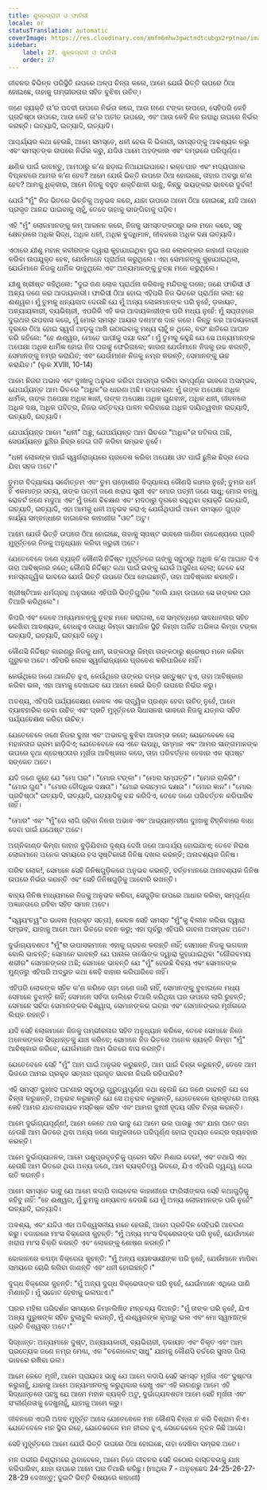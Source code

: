 ```yaml
---
title: ଶୁଳ୍କଗ୍ରାହୀ ଓ ଫାରିସୀ
locale: or
statusTranslation: automatic
coverImage: https://res.cloudinary.com/xmfm6mhw3gwctndtcubgx2rptnae/image/upload/v1740468922/small_cover_tratado_de_psicologia_revolucionaria_a4c0dca4e0.webp
sidebar:
    label: 27. ଶୁଳ୍କଗ୍ରାହୀ ଓ ଫାରିସୀ
    order: 27
---
```

ଜୀବନର ବିଭିନ୍ନ ପରିସ୍ଥିତି ଉପରେ ଅଳ୍ପ ଚିନ୍ତା କଲେ, ଆମେ ଯେଉଁ ଭିତ୍ତି ଉପରେ ଠିଆ ହୋଇଛେ, ତାହାକୁ ଗମ୍ଭୀରତାର ସହିତ ବୁଝିବା ଉଚିତ୍।

ଜଣେ ବ୍ୟକ୍ତି ତା’ର ପଦବୀ ଉପରେ ନିର୍ଭର କରେ, ଆଉ ଜଣେ ଟଙ୍କା ଉପରେ, ସେହିପରି କେହି ପ୍ରତିଷ୍ଠା ଉପରେ, ଆଉ କେହି ତା’ର ଅତୀତ ଉପରେ, ଏବଂ ଆଉ କେହି ନିଜ ଉପାଧି ଉପରେ ନିର୍ଭର କରନ୍ତି। ଇତ୍ୟାଦି, ଇତ୍ୟାଦି, ଇତ୍ୟାଦି।

ଆଶ୍ଚର୍ଯ୍ୟର କଥା ହେଉଛି, ଆମେ ସମସ୍ତେ, ଧନୀ ହେଉ କି ଭିକାରୀ, ସମସ୍ତଙ୍କୁ ଆବଶ୍ୟକ କରୁ ଏବଂ ସମସ୍ତଙ୍କ ଉପରେ ନିର୍ଭର କରୁ, ଯଦିଓ ଆମେ ଅହଙ୍କାର ଏବଂ ଦମ୍ଭରେ ପରିପୂର୍ଣ୍ଣ।

କ୍ଷଣିକ ପାଇଁ ଭାବନ୍ତୁ, ଆମଠାରୁ କ’ଣ ଛଡ଼ାଇ ନିଆଯାଇପାରେ। ରକ୍ତପାତ ଏବଂ ମଦ୍ୟପାନର ବିପ୍ଳବରେ ଆମର କ’ଣ ହେବ? ଆମେ ଯେଉଁ ଭିତ୍ତି ଉପରେ ଠିଆ ହୋଇଛେ, ତାହାର ଅବସ୍ଥା କ’ଣ ହେବ? ଆମକୁ ଧିକ୍କାର, ଆମେ ନିଜକୁ ବହୁତ ଶକ୍ତିଶାଳୀ ଭାବୁ, କିନ୍ତୁ ଭୟଙ୍କର ଭାବରେ ଦୁର୍ବଳ!

ଯେଉଁ "ମୁଁ" ନିଜ ଭିତରେ ଭିତ୍ତିକୁ ଅନୁଭବ କରେ, ଯାହା ଉପରେ ଆମେ ଠିଆ ହୋଇଛେ, ଯଦି ଆମେ ପ୍ରକୃତ ଆନନ୍ଦ ପାଇବାକୁ ଚାହୁଁ, ତେବେ ତାହାକୁ ଭାଙ୍ଗିବାକୁ ପଡ଼ିବ।

ଏହି "ମୁଁ" ଲୋକମାନଙ୍କୁ କମ୍ ଆକଳନ କରେ, ନିଜକୁ ସମସ୍ତଙ୍କଠାରୁ ଭଲ ମନେ କରେ, ସବୁ କ୍ଷେତ୍ରରେ ଅଧିକ ସିଦ୍ଧ, ଅଧିକ ଧନୀ, ଅଧିକ ବୁଦ୍ଧିମାନ, ଜୀବନରେ ଅଧିକ ଦକ୍ଷ ଇତ୍ୟାଦି।

ଏଠାରେ ଯୀଶୁ ମହାନ୍ କବୀରଙ୍କ ଦ୍ୱାରା କୁହାଯାଇଥିବା ଦୁଇ ଜଣ ଲୋକଙ୍କର କାହାଣୀ ଉଦ୍ଧାର କରିବା ଉପଯୁକ୍ତ ହେବ, ଯେଉଁମାନେ ପ୍ରାର୍ଥନା କରୁଥିଲେ। ଏହା ସେମାନଙ୍କୁ କୁହାଯାଇଥିଲା, ଯେଉଁମାନେ ନିଜକୁ ଧାର୍ମିକ ଭାବୁଥିଲେ ଏବଂ ଅନ୍ୟମାନଙ୍କୁ ତୁଚ୍ଛ ମନେ କରୁଥିଲେ।

ଯୀଶୁ ଖ୍ରୀଷ୍ଟ କହିଥିଲେ: "ଦୁଇ ଜଣ ଲୋକ ପ୍ରାର୍ଥନା କରିବାକୁ ମନ୍ଦିରକୁ ଗଲେ; ଜଣେ ଫାରିସୀ ଓ ଅନ୍ୟ ଜଣେ କର ଆଦାୟକାରୀ। ଫାରିସୀ ଠିଆ ହୋଇ ଏହିପରି ନିଜ ଭିତରେ ପ୍ରାର୍ଥନା କଲା: ହେ ଈଶ୍ୱର। ମୁଁ ତୁମକୁ ଧନ୍ୟବାଦ ଦେଉଛି ଯେ ମୁଁ ଅନ୍ୟ ଲୋକମାନଙ୍କ ପରି ନୁହେଁ, ଡ଼କାୟତ, ଅନ୍ୟାୟକାରୀ, ବ୍ୟଭିଚାରୀ, ଏପରିକି ଏହି କର ଆଦାୟକାରୀଙ୍କ ପରି ମଧ୍ୟ ନୁହେଁ: ମୁଁ ସପ୍ତାହରେ ଦୁଇଥର ଉପବାସ କରେ, ମୁଁ ମୋର ସମସ୍ତ ଆୟର ଦଶମାଂଶ ଦାନ କରେ। କିନ୍ତୁ କର ଆଦାୟକାରୀ ଦୂରରେ ଠିଆ ହୋଇ ସ୍ୱର୍ଗ ଆଡ଼କୁ ଆଖି ଉଠାଇବାକୁ ମଧ୍ୟ ଚାହୁଁ ନ ଥିଲେ, ବରଂ ଛାତିରେ ଆଘାତ କରି କହିଲେ: “ହେ ଈଶ୍ୱର, ମୋତେ ପାପୀକୁ ଦୟା କର”। ମୁଁ ତୁମକୁ କହୁଛି ଯେ ସେ ଅନ୍ୟମାନଙ୍କ ଅପେକ୍ଷା ଅଧିକ ଧାର୍ମିକ ହୋଇ ନିଜ ଘରକୁ ଫେରିଗଲେ; କାରଣ ଯେଉଁମାନେ ନିଜକୁ ଉଚ୍ଚ କରନ୍ତି, ସେମାନଙ୍କୁ ନମ୍ର କରାଯିବ; ଏବଂ ଯେଉଁମାନେ ନିଜକୁ ନମ୍ର କରନ୍ତି, ସେମାନଙ୍କୁ ଉଚ୍ଚ କରାଯିବ।" (ଲୁକ XVIII, 10-14)

ଆମେ ନିଜର ଅଭାବ ଏବଂ ଦୁଃଖକୁ ଅନୁଭବ କରିବା ଆରମ୍ଭ କରିବା ସମ୍ପୂର୍ଣ୍ଣ ଭାବରେ ଅସମ୍ଭବ, ଯେପର୍ଯ୍ୟନ୍ତ ଆମ ଭିତରେ "ଅଧିକ"ର ଧାରଣା ଅଛି। ଉଦାହରଣ: ମୁଁ ତାଙ୍କ ଅପେକ୍ଷା ଅଧିକ ଧାର୍ମିକ, ତାଙ୍କ ଅପେକ୍ଷା ଅଧିକ ଜ୍ଞାନୀ, ତାଙ୍କ ଅପେକ୍ଷା ଅଧିକ ଗୁଣବାନ, ଅଧିକ ଧନୀ, ଜୀବନରେ ଅଧିକ ଦକ୍ଷ, ଅଧିକ ପବିତ୍ର, ନିଜର କର୍ତ୍ତବ୍ୟ ପାଳନ କରିବାରେ ଅଧିକ ଦାୟିତ୍ୱବାନ ଇତ୍ୟାଦି, ଇତ୍ୟାଦି, ଇତ୍ୟାଦି।

ଯେପର୍ଯ୍ୟନ୍ତ ଆମେ "ଧନୀ" ଅଛୁ, ଯେପର୍ଯ୍ୟନ୍ତ ଆମ ଭିତରେ "ଅଧିକ"ର ଜଟିଳତା ଅଛି, ସେପର୍ଯ୍ୟନ୍ତ ଛୁଞ୍ଚିର ଛିଦ୍ର ଦେଇ ଗତି କରିବା ସମ୍ଭବ ନୁହେଁ।

"ଧନୀ ଲୋକଙ୍କ ପାଇଁ ସ୍ୱର୍ଗରାଜ୍ୟରେ ପ୍ରବେଶ କରିବା ଅପେକ୍ଷା ଓଟ ପାଇଁ ଛୁଞ୍ଚିର ଛିଦ୍ର ଦେଇ ଯିବା ସହଜ ଅଟେ।"

ତୁମର ବିଦ୍ୟାଳୟ ସର୍ବୋତ୍ତମ ଏବଂ ତୁମ ପଡ଼ୋଶୀର ବିଦ୍ୟାଳୟ କୌଣସି କାମର ନୁହେଁ; ତୁମର ଧର୍ମ ହିଁ ଏକମାତ୍ର ସତ୍ୟ, ତାଙ୍କ ପତ୍ନୀ ଜଣେ ଖରାପ ସ୍ତ୍ରୀ ଏବଂ ମୋର ପତ୍ନୀ ଜଣେ ସାଧୁ; ମୋର ବନ୍ଧୁ ରୋବର୍ଟ ଜଣେ ମଦୁଆ ଏବଂ ମୁଁ ଜଣେ ବିଚକ୍ଷଣ ଏବଂ ମଦଠାରୁ ଦୂରରେ ରହୁଥିବା ବ୍ୟକ୍ତି ଇତ୍ୟାଦି, ଇତ୍ୟାଦି, ଇତ୍ୟାଦି, ଏହା ଆମକୁ ଧନୀ ଅନୁଭବ କରାଏ; ଯେଉଁଥିପାଇଁ ଆମେ ସମସ୍ତେ ଗୁପ୍ତ କାର୍ଯ୍ୟ ସମ୍ବନ୍ଧରେ ବାଇବେଲ କାହାଣୀର "ଓଟ" ଅଟୁ।

ଆମେ ଯେଉଁ ଭିତ୍ତି ଉପରେ ଠିଆ ହୋଇଛେ, ତାହାକୁ ସ୍ପଷ୍ଟ ଭାବରେ ଜାଣିବା ଉଦ୍ଦେଶ୍ୟରେ ପ୍ରତି ମୁହୂର୍ତ୍ତରେ ନିଜକୁ ଅନୁଧ୍ୟାନ କରିବା ଜରୁରୀ ଅଟେ।

ଯେତେବେଳେ ଜଣେ ବ୍ୟକ୍ତି କୌଣସି ନିର୍ଦ୍ଦିଷ୍ଟ ମୁହୂର୍ତ୍ତରେ ତାଙ୍କୁ ସବୁଠାରୁ ଅଧିକ କ’ଣ ଆଘାତ ଦିଏ ତାହା ଆବିଷ୍କାର କରେ; କୌଣସି ନିର୍ଦ୍ଦିଷ୍ଟ କଥା ପାଇଁ ତାଙ୍କୁ ଯେଉଁ ଅସୁବିଧା ହେଲା; ତେବେ ସେ ମନସ୍ତାତ୍ତ୍ୱିକ ଭାବରେ ଯେଉଁ ଭିତ୍ତି ଉପରେ ଠିଆ ହୋଇଛନ୍ତି, ତାହା ଆବିଷ୍କାର କରନ୍ତି।

ଖ୍ରୀଷ୍ଟିଆନ ଧର୍ମଗ୍ରନ୍ଥ ଅନୁସାରେ ଏହିପରି ଭିତ୍ତିଗୁଡ଼ିକ "ବାଲି ଯାହା ଉପରେ ସେ ତାଙ୍କର ଘର ତିଆରି କରିଥିଲେ"।

କିପରି ଏବଂ କେବେ ଅନ୍ୟମାନଙ୍କୁ ତୁଚ୍ଛ ମନେ କରାଗଲା, ସେ ସମ୍ବନ୍ଧରେ ସାବଧାନତାର ସହିତ ଲେଖିବା ଆବଶ୍ୟକ, ବୋଧହୁଏ ଉପାଧି କିମ୍ବା ସାମାଜିକ ସ୍ଥିତି କିମ୍ବା ଅର୍ଜିତ ଅଭିଜ୍ଞତା କିମ୍ବା ଟଙ୍କା ଇତ୍ୟାଦି, ଇତ୍ୟାଦି, ଇତ୍ୟାଦି ହେତୁ।

କୌଣସି ନିର୍ଦ୍ଦିଷ୍ଟ କାରଣରୁ ନିଜକୁ ଧନୀ, ତାଙ୍କଠାରୁ କିମ୍ବା ତାଙ୍କଠାରୁ ଶ୍ରେଷ୍ଠ ମନେ କରିବା ଗୁରୁତର ଅଟେ। ଏହିପରି ଲୋକ ସ୍ୱର୍ଗରାଜ୍ୟରେ ପ୍ରବେଶ କରିପାରିବେ ନାହିଁ।

କେଉଁଥିରେ ଜଣେ ଆନନ୍ଦିତ ହୁଏ, କେଉଁଥିରେ ତାଙ୍କର ଦମ୍ଭ ସନ୍ତୁଷ୍ଟ ହୁଏ, ତାହା ଆବିଷ୍କାର କରିବା ଭଲ, ଏହା ଆମକୁ ଦେଖାଇବ ଯେ ଆମେ କେଉଁ ଭିତ୍ତି ଉପରେ ନିର୍ଭର କରୁ।

ଅବଶ୍ୟ, ଏହିପରି ପର୍ଯ୍ୟବେକ୍ଷଣ କେବଳ ଏକ ତାତ୍ତ୍ୱିକ ପ୍ରଶ୍ନ ହେବା ଉଚିତ୍ ନୁହେଁ, ଆମେ ବ୍ୟାବହାରିକ ହେବା ଉଚିତ୍ ଏବଂ ପ୍ରତି ମୁହୂର୍ତ୍ତରେ ସିଧାସଳଖ ଭାବରେ ନିଜକୁ ଯତ୍ନର ସହିତ ପର୍ଯ୍ୟବେକ୍ଷଣ କରିବା ଉଚିତ୍।

ଯେତେବେଳେ ଜଣେ ନିଜର ଦୁଃଖ ଏବଂ ଅଭାବକୁ ବୁଝିବା ଆରମ୍ଭ କରେ; ଯେତେବେଳେ ସେ ମହାନତାର ଭ୍ରମ ଛାଡ଼ିଦିଏ; ଯେତେବେଳେ ସେ ଏତେ ଉପାଧି, ସମ୍ମାନ ଏବଂ ଆମର ସାଙ୍ଗମାନଙ୍କ ଉପରେ ବୃଥା ଶ୍ରେଷ୍ଠତାର ମୂର୍ଖତା ଆବିଷ୍କାର କରେ, ତାହା ପରିବର୍ତ୍ତନ ହେବାର ଏକ ସ୍ପଷ୍ଟ ସଙ୍କେତ ଅଟେ।

ଯଦି ଜଣେ କୁହେ ଯେ "ମୋ ଘର"। "ମୋର ଟଙ୍କା"। "ମୋର ସମ୍ପତ୍ତି"। "ମୋର ଚାକିରି"। "ମୋର ଗୁଣ"। "ମୋର ବୌଦ୍ଧିକ ଦକ୍ଷତା"। "ମୋର କଳାତ୍ମକ ଦକ୍ଷତା"। "ମୋର ଜ୍ଞାନ"। "ମୋର ପ୍ରତିଷ୍ଠା" ଇତ୍ୟାଦି, ଇତ୍ୟାଦି, ଇତ୍ୟାଦିକୁ ବନ୍ଦ କରିଦିଏ, ତେବେ ଜଣେ ପରିବର୍ତ୍ତନ କରିପାରିବ ନାହିଁ।

"ମୋର" ଏବଂ "ମୁଁ"ରେ ଲାଗି ରହିବା ନିଜର ଅଭାବ ଏବଂ ଆଭ୍ୟନ୍ତରୀଣ ଦୁଃଖକୁ ଚିହ୍ନିବାରେ ବାଧା ଦେବା ପାଇଁ ଯଥେଷ୍ଟ ଅଟେ।

ଅଗ୍ନିକାଣ୍ଡ କିମ୍ବା ଜାହାଜ ବୁଡ଼ିଯିବାର ଦୃଶ୍ୟ ଦେଖି ଜଣେ ଆଶ୍ଚର୍ଯ୍ୟ ହୋଇଯାଏ; ତେବେ ନିରାଶ ଲୋକମାନେ ଅନେକ ସମୟରେ ହସ ସୃଷ୍ଟିକାରୀ ଜିନିଷ ଦଖଲ କରନ୍ତି; ଅନାବଶ୍ୟକ ଜିନିଷ।

ଗରିବ ଲୋକ!, ସେମାନେ ସେହି ଜିନିଷଗୁଡ଼ିକରେ ଅନୁଭବ କରନ୍ତି, ବର୍ତ୍ତମାନରେ ଅନାବଶ୍ୟକ ଜିନିଷ ଉପରେ ନିର୍ଭର କରନ୍ତି ଏବଂ ସେହି ଜିନିଷଗୁଡ଼ିକୁ ଆବୋରି ରଖନ୍ତି।

ବାହ୍ୟ ଜିନିଷ ମାଧ୍ୟମରେ ନିଜକୁ ଅନୁଭବ କରିବା, ସେଗୁଡ଼ିକ ଉପରେ ଆଧାର କରିବା, ସମ୍ପୂର୍ଣ୍ଣ ଅଜ୍ଞାନତାରେ ରହିବା ସହିତ ସମାନ ଅଟେ।

"ସ୍ୱୟଂତ୍ୱ"ର ଭାବନା (ପ୍ରକୃତ ସତ୍ତା), କେବଳ ସେହି ସମସ୍ତ "ମୁଁ"କୁ ବିଲୀନ କରିବା ଦ୍ୱାରା ସମ୍ଭବ, ଯାହାକୁ ଆମେ ଆମ ଭିତରେ ବହନ କରୁ; ଏହା ପୂର୍ବରୁ ଏହିପରି ଭାବନା ଅସମ୍ଭବ ଅଟେ।

ଦୁର୍ଭାଗ୍ୟବଶତଃ "ମୁଁ"ର ଉପାସକମାନେ ଏହାକୁ ଗ୍ରହଣ କରନ୍ତି ନାହିଁ; ସେମାନେ ନିଜକୁ ଭଗବାନ ବୋଲି ଭାବନ୍ତି; ସେମାନେ ଭାବନ୍ତି ଯେ ପାଉଲ ତାର୍ସୋଙ୍କ ଦ୍ୱାରା କୁହାଯାଇଥିବା "ଗୌରବମୟ ଶରୀର" ସେମାନଙ୍କର ଅଛି; ସେମାନେ ଭାବନ୍ତି ଯେ "ମୁଁ" ହେଉଛି ଦିବ୍ୟ ଏବଂ ସେମାନଙ୍କ ମୁଣ୍ଡରୁ ଏହିପରି ଅଦ୍ଭୁତ କଥା କେହି ବାହାର କରିପାରିବେ ନାହିଁ।

ଏହିପରି ଲୋକଙ୍କ ସହିତ କ’ଣ କରିବେ ତାହା ଜଣେ ଜାଣି ନାହିଁ, ସେମାନଙ୍କୁ ବୁଝାଇଲେ ମଧ୍ୟ ସେମାନେ ବୁଝନ୍ତି ନାହିଁ; ସେମାନେ ସର୍ବଦା ବାଲିରେ ତିଆରି କରିଥିବା ଘର ଉପରେ ଲାଗି ରୁହନ୍ତି; ସେମାନେ ସର୍ବଦା ସେମାନଙ୍କର ବିଶ୍ୱାସ, ସେମାନଙ୍କର ଇଚ୍ଛା ଏବଂ ସେମାନଙ୍କର ମୂର୍ଖତାରେ ଲିପ୍ତ ରହନ୍ତି।

ଯଦି ସେହି ଲୋକମାନେ ନିଜକୁ ଗମ୍ଭୀରତାର ସହିତ ଅନୁଧ୍ୟାନ କରିବେ, ତେବେ ସେମାନେ ନିଜେ ଅନେକଙ୍କର ସିଦ୍ଧାନ୍ତକୁ ଯାଞ୍ଚ କରିବେ; ସେମାନେ ନିଜ ଭିତରେ ଅନେକ ବ୍ୟକ୍ତି କିମ୍ବା "ମୁଁ" ଆବିଷ୍କାର କରିବେ, ଯେଉଁମାନେ ଆମ ଭିତରେ ବାସ କରନ୍ତି।

ଯେତେବେଳେ ସେହି "ମୁଁ" ଆମ ପାଇଁ ଅନୁଭବ କରୁଛନ୍ତି, ଆମ ପାଇଁ ଚିନ୍ତା କରୁଛନ୍ତି, ତେବେ ଆମ ଭିତରେ ଆମର ପ୍ରକୃତ ସତ୍ତାର ପ୍ରକୃତ ଭାବନା କିପରି ରହିପାରିବ?

ଏହି ସମସ୍ତ ଦୁଃଖଦ ଘଟଣାର ସବୁଠାରୁ ଗୁରୁତ୍ୱପୂର୍ଣ୍ଣ କଥା ହେଉଛି ଯେ ଜଣେ ଭାବନ୍ତି ଯେ ସେ ଚିନ୍ତା କରୁଛନ୍ତି, ଅନୁଭବ କରୁଛନ୍ତି ଯେ ସେ ଅନୁଭବ କରୁଛନ୍ତି, ଯେତେବେଳେ ପ୍ରକୃତରେ ଅନ୍ୟ କେହି ଆମର ଯାତନାଦାୟକ ମସ୍ତିଷ୍କ ସହିତ ଏବଂ ଆମର ଦୁଃଖୀ ହୃଦୟ ସହିତ ଚିନ୍ତା କରନ୍ତି।

ଆମେ ଦୁର୍ଭାଗ୍ୟପୂର୍ଣ୍ଣ!, ଆମେ କେତେ ଥର ଭାବୁ ଯେ ଆମେ ଭଲ ପାଉଛୁ ଏବଂ ଯାହା ଘଟେ ତାହା ହେଉଛି ଆମ ଭିତରେ ଥିବା ଅନ୍ୟ ଜଣେ କାମୁକତାରେ ପରିପୂର୍ଣ୍ଣ ହୋଇ ହୃଦୟର କେନ୍ଦ୍ର ବ୍ୟବହାର କରନ୍ତି।

ଆମେ ଦୁର୍ଭାଗ୍ୟଜନକ, ଆମେ ପଶୁପ୍ରବୃତ୍ତିକୁ ପ୍ରେମ ସହିତ ମିଶାଇ ଦେଉ!, ଏବଂ ତଥାପି ଏହା ହେଉଛି ଆମ ଭିତରେ ଥିବା ଅନ୍ୟ ଜଣେ, ଆମ ବ୍ୟକ୍ତିତ୍ୱ ଭିତରେ, ଯିଏ ଏହିପରି ଦ୍ୱନ୍ଦ୍ୱ ଦେଇ ଗତି କରନ୍ତି।

ଆମେ ସମସ୍ତେ ଭାବୁ ଯେ ଆମେ କଦାପି ବାଇବେଲ କାହାଣୀରେ ଫାରିସୀଙ୍କର ସେହି କଥାଗୁଡ଼ିକୁ କହିବୁ ନାହିଁ: "ହେ ଈଶ୍ୱର, ମୁଁ ତୁମକୁ ଧନ୍ୟବାଦ ଦେଉଛି ଯେ ମୁଁ ଅନ୍ୟ ଲୋକମାନଙ୍କ ପରି ନୁହେଁ" ଇତ୍ୟାଦି, ଇତ୍ୟାଦି।

ଅବଶ୍ୟ, ଏବଂ ଯଦିଓ ଏହା ଅବିଶ୍ୱସନୀୟ ମନେ ହେଉଛି, ଆମେ ପ୍ରତିଦିନ ସେହିପରି ଆଚରଣ କରୁ। ବଜାରରେ ମାଂସ ବିକ୍ରେତା କୁହନ୍ତି: "ମୁଁ ଅନ୍ୟ ମାଂସ ବିକ୍ରେତାଙ୍କ ପରି ନୁହେଁ, ଯେଉଁମାନେ ଖରାପ ମାଂସ ବିକ୍ରି କରନ୍ତି ଏବଂ ଲୋକଙ୍କୁ ଶୋଷଣ କରନ୍ତି।"

ଦୋକାନରେ କପଡ଼ା ବିକ୍ରେତା କୁହନ୍ତି: "ମୁଁ ଅନ୍ୟ ବ୍ୟବସାୟୀଙ୍କ ପରି ନୁହେଁ, ଯେଉଁମାନେ ମାପିବା ସମୟରେ ଚୋରି କରିବା ଜାଣନ୍ତି ଏବଂ ଧନୀ ହୋଇଛନ୍ତି।"

ଦୁଗ୍ଧ ବିକ୍ରେତା କୁହନ୍ତି: "ମୁଁ ଅନ୍ୟ ଦୁଗ୍ଧ ବିକ୍ରେତାଙ୍କ ପରି ନୁହେଁ, ଯେଉଁମାନେ ଏଥିରେ ପାଣି ମିଶାନ୍ତି। ମୁଁ ସଚ୍ଚୋଟ ହେବାକୁ ଭଲପାଏ।"

ଘରର ମହିଳା ପରିଦର୍ଶନ ସମୟରେ ନିମ୍ନଲିଖିତ ମନ୍ତବ୍ୟ ଦିଅନ୍ତି: "ମୁଁ ତାଙ୍କ ପରି ନୁହେଁ, ଯିଏ ଅନ୍ୟ ପୁରୁଷଙ୍କ ସହିତ ବୁଲାବୁଲି କରନ୍ତି, ମୁଁ ଈଶ୍ୱରଙ୍କ କୃପାରୁ ଭଲ ଏବଂ ମୋ ସ୍ୱାମୀଙ୍କ ପ୍ରତି ବିଶ୍ୱସ୍ତ ଅଟେ।"

ସିଦ୍ଧାନ୍ତ: ଅନ୍ୟମାନେ ଦୁଷ୍ଟ, ଅନ୍ୟାୟକାରୀ, ବ୍ୟଭିଚାରୀ, ଡ଼କାୟତ ଏବଂ ବିକୃତ ଏବଂ ଆମ ପ୍ରତ୍ୟେକ ଜଣେ ନମ୍ର ମେଣ୍ଢା, ଏକ "ଚକୋଲେଟ୍ ସାଧୁ" ଯାହାକୁ କୌଣସି ଚର୍ଚ୍ଚରେ ସୁନାର ପିଲା ଭାବରେ ରଖିବା ଭଲ।

ଆମେ କେତେ ମୂର୍ଖ!, ଆମେ ପ୍ରାୟତଃ ଭାବୁ ଯେ ଆମେ କଦାପି ସେହି ସମସ୍ତ ମୂର୍ଖତା ଏବଂ ଦୁଷ୍ଟତା କରୁନାହୁଁ, ଯାହାକୁ ଆମେ ଅନ୍ୟମାନଙ୍କୁ କରୁଥିବାର ଦେଖୁ ଏବଂ ଏହି କାରଣରୁ ଆମେ ଏହି ସିଦ୍ଧାନ୍ତରେ ପହଞ୍ଚୁ ଯେ ଆମେ ମହାନ ବ୍ୟକ୍ତି ଅଟୁ, ଦୁର୍ଭାଗ୍ୟବଶତଃ ଆମେ ସେହି ମୂର୍ଖତା ଏବଂ ସଂକୀର୍ଣ୍ଣତାକୁ ଦେଖୁନାହୁଁ, ଯାହାକୁ ଆମେ କରୁ।

ଜୀବନରେ ଏପରି ଅଜବ ମୁହୂର୍ତ୍ତ ଆସେ ଯେତେବେଳେ ମନ କୌଣସି ଚିନ୍ତା ନ କରି ବିଶ୍ରାମ ନିଏ। ଯେତେବେଳେ ମନ ସ୍ଥିର ରହେ, ଯେତେବେଳେ ମନ ନୀରବ ହୁଏ, ସେତେବେଳେ ନୂତନ କିଛି ଆସେ।

ସେହି ମୁହୂର୍ତ୍ତରେ ଆମେ ଯେଉଁ ଭିତ୍ତି ଉପରେ ଠିଆ ହୋଇଛେ, ତାହା ଦେଖିବା ସମ୍ଭବ ଅଟେ।

ମନ ଗଭୀର ବିଶ୍ରାମରେ ଥିବାବେଳେ, ଆମେ ନିଜେ ଜୀବନର ସେହି କଠୋର ବାସ୍ତବତାକୁ ଯାଞ୍ଚ କରିପାରିବା, ଯାହା ଉପରେ ଆମେ ଘର ତିଆରି କରିଛୁ। (ମାଥିଉ 7 - ଅନୁଚ୍ଛେଦ 24-25-26-27-28-29 ଦେଖନ୍ତୁ; ଦୁଇଟି ଭିତ୍ତି ବିଷୟରେ କାହାଣୀ)
